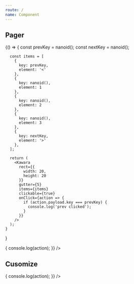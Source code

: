 ```yaml
---
route: /
name: Component
---
```



## Pager

<Playground>
  {() => {
      const prevKey = nanoid();
      const nextKey = nanoid();

      const items = [
        {
          key: prevKey,
          element: '<'
        },
        {
          key: nanoid(),
          element: 1
        },
        {
          key: nanoid(),
          element: 2
        },
        {
          key: nanoid(),
          element: 3
        },
        {
          key: nextKey,
          element: '>'
        },
      ];

      return (
        <Kawara
          rect={{
            width: 20,
            height: 20
          }}
          gutter={5}
          items={items}
          clickable={true}
          onClick={action => {
            if (action.payload.key === prevKey) {
              console.log('prev clicked');
            }
          }}
        />
      );
    }
  }
</Playground>

<Playground>
  <Kawara
    rect={{
      width: 100,
      height:100 
    }}
    gutter={15}
    items={[
      {
        key: nanoid(),
        element: 1
      },
      {
        key: nanoid(),
        element: 2
      },
      {
        key: nanoid(),
        element: 3
      },
    ]}
    clickable={true}
    onClick={action => {
      console.log(action);
    }}
  />
</Playground>


## Cusomize

<Playground>
  <MyKawara
    rect={{
      width: 20,
      height: 20
    }}
    gutter={5}
    items={[
      {
        key: nanoid(),
        element: 1
      },
      {
        key: nanoid(),
        element: 2
      },
      {
        key: nanoid(),
        element: 3
      },
    ]}
    clickable={true}
    onClick={action => {
      console.log(action);
    }}
  />
</Playground>
